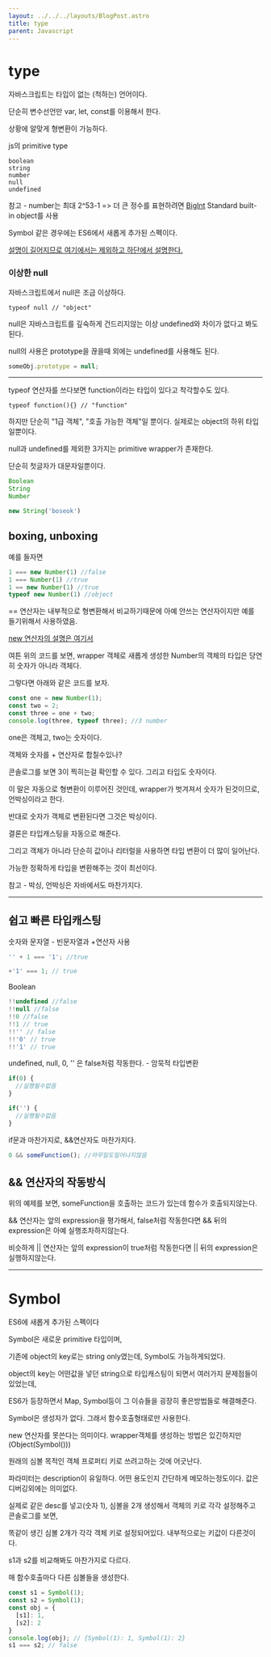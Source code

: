 ```yaml
---
layout: ../../../layouts/BlogPost.astro
title: type
parent: Javascript
---
```


# type

자바스크립트는 타입이 없는 (척하는) 언어이다.

단순히 변수선언만 var, let, const를 이용해서 한다.

상황에 알맞게 형변환이 가능하다.

js의 primitive type

```
boolean
string
number
null
undefined
```
참고 - number는 최대 2^53-1 => 더 큰 정수를 표현하려면 [BigInt](./standard-built-in-object.html#bigint) Standard built-in object를 사용


Symbol 같은 경우에는 ES6에서 새롭게 추가된 스펙이다.

[설명이 길어지므로 여기에서는 제외하고 하단에서 설명한다.](#symbol)

### 이상한 null

자바스크립트에서 null은 조금 이상하다.

```
typeof null // "object"
```

null은 자바스크립트를 깊숙하게 건드리지않는 이상 undefined와 차이가 없다고 봐도 된다.

null의 사용은 prototype을 끊을때 외에는 undefined를 사용해도 된다.


```js
someObj.prototype = null;
```

---

typeof 연산자를 쓰다보면 function이라는 타입이 있다고 착각할수도 있다.

```
typeof function(){} // "function"
```

하지만 단순히 "1급 객체", "호출 가능한 객체"일 뿐이다. 실제로는 object의 하위 타입일뿐이다.


null과 undefined를 제외한 3가지는 primitive wrapper가 존재한다.

단순히 첫글자가 대문자일뿐이다.

```javascript
Boolean
String
Number
```

```javascript
new String('boseok')
```

## boxing, unboxing

예를 들자면

```javascript
1 === new Number(1) //false
1 === Number(1) //true
1 == new Number(1) //true
typeof new Number(1) //object
```

== 연산자는 내부적으로 형변환해서 비교하기때문에 아예 안쓰는 연산자이지만 예를 들기위해서 사용하였음.

[new 연산자의 설명은 여기서](./construct)

여튼 위의 코드를 보면, wrapper 객체로 새롭게 생성한 Number의 객체의 타입은 당연히 숫자가 아니라 객체다.

그렇다면 아래와 같은 코드를 보자.

```javascript
const one = new Number(1);
const two = 2;
const three = one + two;
console.log(three, typeof three); //3 number
```

one은 객체고, two는 숫자이다.

객체와 숫자를 + 연산자로 합칠수있나?

콘솔로그를 보면 3이 찍히는걸 확인할 수 있다. 그리고 타입도 숫자이다.

이 말은 자동으로 형변환이 이루어진 것인데, wrapper가 벗겨져서 숫자가 된것이므로, 언박싱이라고 한다.

반대로 숫자가 객체로 변환된다면 그것은 박싱이다.

결론은 타입캐스팅을 자동으로 해준다.

그리고 객체가 아니라 단순히 값이나 리터럴을 사용하면 타입 변환이 더 많이 일어난다.

가능한 정확하게 타입을 변환해주는 것이 최선이다.

참고 - 박싱, 언박싱은 자바에서도 마찬가지다.

---

## 쉽고 빠른 타입캐스팅

숫자와 문자열 - 빈문자열과 +연산자 사용

```js
'' + 1 === '1'; //true
```

```js
+'1' === 1; // true
```

Boolean

```js
!!undefined //false
!!null //false
!!0 //false
!!1 // true
!!'' // false
!!'0' // true
!!'1' // true
```

undefined, null, 0, '' 은 false처럼 작동한다. - 암묵적 타입변환

```js
if(0) {
  //실행될수없음
}

if('') {
  //실행될수없음
}
```

if문과 마찬가지로, &&연산자도 마찬가지다.

```js
0 && someFunction(); //아무일도일어나지않음
```

## && 연산자의 작동방식

위의 예제를 보면, someFunction을 호출하는 코드가 있는데 함수가 호출되지않는다.

&& 연산자는 앞의 expression을 평가해서, false처럼 작동한다면 && 뒤의 expression은 아예 실행조차하지않는다.

비슷하게 || 연산자는 앞의 expression이 true처럼 작동한다면 || 뒤의 expression은 실행하지않는다.

---

# Symbol

ES6에 새롭게 추가된 스펙이다

Symbol은 새로운 primitive 타입이며,

기존에 object의 key로는 string only였는데, Symbol도 가능하게되었다.

object의 key는 어떤값을 넣던 string으로 타입캐스팅이 되면서 여러가지 문제점들이 있었는데,

ES6가 등장하면서 Map, Symbol등이 그 이슈들을 굉장히 좋은방법들로 해결해준다.

Symbol은 생성자가 없다. 그래서 함수호출형태로만 사용한다.

new 연산자를 못쓴다는 의미이다. wrapper객체를 생성하는 방법은 있긴하지만(Object(Symbol()))

원래의 심볼 목적인 객체 프로퍼티 키로 쓰려고하는 것에 어긋난다.

파라미터는 description이 유일하다. 어떤 용도인지 간단하게 메모하는정도이다. 값은 디버깅외에는 의미없다.

실제로 같은 desc를 넣고(숫자 1), 심볼을 2개 생성해서 객체의 키로 각각 설정해주고 콘솔로그를 보면,

똑같이 생긴 심볼 2개가 각각 객체 키로 설정되어있다. 내부적으로는 키값이 다른것이다.

s1과 s2를 비교해봐도 마찬가지로 다르다.

매 함수호출마다 다른 심볼들을 생성한다.

```js
const s1 = Symbol(1);
const s2 = Symbol(1);
const obj = {
  [s1]: 1,
  [s2]: 2
}
console.log(obj); // {Symbol(1): 1, Symbol(1): 2}
s1 === s2; // false
```